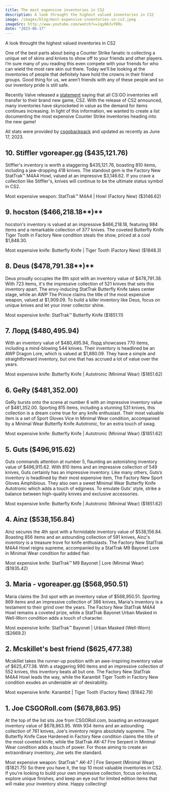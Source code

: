 ```yaml
---
title: The most expensive inventories in CS2
description: A look throught the highest valued inventories in CS2
image: /images/blog/most-expensive-inventories-in-cs2.jpeg
imageSrc: http://www.youtube.com/watch?v=1qy86JvYDRs
date: "2023-06-17"
---
```


<Callout>A look throught the highest valued inventories in CS2</Callout>

One of the best parts about being a Counter Strike fanatic is collecting a unique set of skins and knives to show off to your friends and other players. I’m sure many of you reading this even compete with your friends for who can wield the most rare skin out there. Today we’ll be looking at the inventories of people that definitely have hold the crowns in their friend groups. Good thing for us, we aren’t friends with any of these people and so our inventory pride is still safe.

Recently Valve released a [statement](https://www.counter-strike.net/cs2) saying that all CS:GO inventories will transfer to their brand new game, CS2. With the release of CS2 announced, many inventories have skyrocketed in value as the demand for items continues increasing. In light of this information, we wanted to create a list documenting the most expensive Counter Strike inventories heading into the new game!

All stats were provided by [csgobackpack](https://csgobackpack.net/toplist.php?currency=USD) and updated as recently as June 17, 2023.

## 10. Stiffler vgoreaper.gg ($435,121.76)

Stiffler's inventory is worth a staggering $435,121.76, boasting 810 items, including a jaw-dropping 418 knives. The standout gem is the Factory New StatTrak™ M4A4 Howl, valued at an impressive $3,146.62. If you crave a collection like Stiffler's, knives will continue to be the ultimate status symbol in CS2.

<Callout>
  Most expensive weapon: StatTrak™ M4A4 | Howl (Factory New) ($3146.62)
</Callout>

## 9. hocston ($466,218.18\***\*)\*\***

hocston's inventory is valued at an impressive $466,218.18, featuring 984 items and a remarkable collection of 377 knives. The coveted Butterfly Knife Tiger Tooth in Factory New condition steals the show, priced at a cool $1,848.30.

<Callout>
  Most expensive knife: Butterfly Knife | Tiger Tooth (Factory New) ($1848.3)
</Callout>

## 8. Deus ($478,791.38\***\*)\*\***

Deus proudly occupies the 8th spot with an inventory value of $478,791.38. With 723 items, it's the impressive collection of 521 knives that sets this inventory apart. The envy-inducing StatTrak Butterfly Knife takes center stage, while an AWP The Prince claims the title of the most expensive weapon, valued at $1,909.09. To build a killer inventory like Deus, focus on unique knives and let your inner collector shine.

<Callout>Most expensive knife: StatTrak™ Butterfly Knife ($1851.11)</Callout>

## 7. Лорд ($480,495.94)

With an inventory value of $480,495.94, Лорд showcases 770 items, including a mind-blowing 544 knives. Their inventory is headlined be an AWP Dragon Lore, which is valued at $1,880.09. They have a simple and straightforward inventory, but one that has accrued a lot of value over the years.

<Callout>
  Most expensive knife: Butterfly Knife | Autotronic (Minimal Wear) ($1851.62)
</Callout>

## 6. GeRy ($481,352.00)

GeRy bursts onto the scene at number 6 with an impressive inventory value of $481,352.00. Sporting 815 items, including a stunning 531 knives, this collection is a dream come true for any knife enthusiast. Their most valuable item is a set of Sport Gloves Vice in Minimal Wear condition, accompanied by a Minimal Wear Butterfly Knife Autotronic, for an extra touch of swag.

<Callout>
  Most expensive knife: Butterfly Knife | Autotronic (Minimal Wear) ($1851.62)
</Callout>

## 5. Guts ($496,915.62)

Guts commands attention at number 5, flaunting an astonishing inventory value of $496,915.62. With 810 items and an impressive collection of 549 knives, Guts certainly has an impressive inventory. Like many others, Guts’s inventory is headlined by their most expensive item, The Factory New Sport Gloves Amphibious. They also own a sweet Minimal Wear Butterfly Knife Autotronic which adds a touch of edginess. To emulate Guts' style, strike a balance between high-quality knives and exclusive accessories.

<Callout>
  Most expensive knife: Butterfly Knife | Autotronic (Minimal Wear) ($1851.62)
</Callout>

## 4. Ainz ($538,156.84)

Ainz secures the 4th spot with a formidable inventory value of $538,156.84. Boasting 856 items and an astounding collection of 591 knives, Ainz's inventory is a treasure trove for knife enthusiasts. The Factory New StatTrak M4A4 Howl reigns supreme, accompanied by a StatTrak M9 Bayonet Lore in Minimal Wear condition for added flair.

<Callout>
  Most expensive knife: StatTrak™ M9 Bayonet | Lore (Minimal Wear) ($1935.42)
</Callout>

## 3. Maria - vgoreaper.gg ($568,950.51)

Maria claims the 3rd spot with an inventory value of $568,950.51. Sporting 869 items and an impressive collection of 386 knives, Maria's inventory is a testament to their grind over the years. The Factory New StatTrak M4A4 Howl remains a coveted prize, while a StatTrak Bayonet Urban Masked in Well-Worn condition adds a touch of character.

<Callout>
  Most expensive knife: StatTrak™ Bayonet | Urban Masked (Well-Worn) ($2669.2)
</Callout>

## 2. Mcskillet's best friend ($625,477.38)

Mcskillet takes the runner-up position with an awe-inspiring inventory value of $625,477.38. With a staggering 990 items and an impressive collection of 552 knives, this inventory beats all but one. The Factory New StatTrak M4A4 Howl leads the way, while the Karambit Tiger Tooth in Factory New condition exudes an undeniable air of desirability.

<Callout>
  Most expensive knife: Karambit | Tiger Tooth (Factory New) ($1842.79)
</Callout>

## 1. Joe CSGORoll.com ($678,863.95)

At the top of the list sits Joe from CSGORoll.com, boasting an extravagant inventory value of $678,863.95. With 934 items and an astounding collection of 761 knives, Joe's inventory reigns absolutely supreme. The Butterfly Knife Case Hardened in Factory New condition claims the title of the most coveted knife, while the StatTrak AK-47 Fire Serpent in Minimal Wear condition adds a touch of power. For those aiming to create an extraordinary inventory, Joe sets the standard.

<Callout>
  Most expensive weapon: StatTrak™ AK-47 | Fire Serpent (Minimal Wear)
  ($1821.75)
</Callout>

<Conclusion>
  So there you have it, the top 10 most valuable inventories in CS2. If you're
  looking to build your own impressive collection, focus on knives, explore
  unique finishes, and keep an eye out for limited edition items that will make
  your inventory shine. Happy collecting!
</Conclusion>
